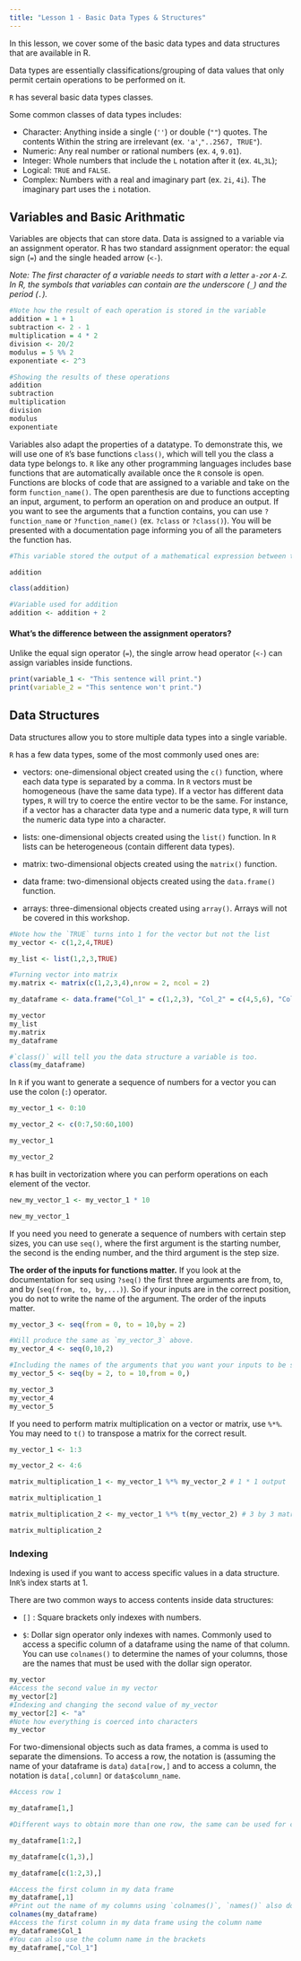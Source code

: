 ---
title: "Lesson 1 - Basic Data Types & Structures"
---
In this lesson, we cover some of the basic data types and data structures that are available in R.

Data types are essentially classifications/grouping of data values that only permit certain operations to be performed on it.

`R` has several basic data types classes.

Some common classes of data types includes:

- Character: Anything inside a single (`''`) or double (`""`) quotes. The contents Within the string are irrelevant (ex. `'a'`,`"..2567, TRUE"`).
- Numeric: Any real number or rational numbers (ex. `4`, `9.01`).
- Integer: Whole numbers that include the `L` notation after it (ex. `4L`,`3L`);
- Logical: `TRUE` and `FALSE`.
- Complex: Numbers with a real and imaginary part (ex. `2i`, `4i`). The imaginary part uses the `i` notation.

## Variables and Basic Arithmatic

Variables are objects that can store data. Data is assigned to a variable via an assignment operator. R has two standard assignment operator: the equal sign (`=`) and the single headed arrow (`<-`).

*Note: The first character of a variable needs to start with a letter `a-z`or `A-Z`. In R, the symbols that variables can contain are the underscore (`_`) and the period (`.`).*

```{r}
#Note how the result of each operation is stored in the variable
addition = 1 + 1
subtraction <- 2 - 1  
multiplication = 4 * 2
division <- 20/2
modulus = 5 %% 2
exponentiate <- 2^3

#Showing the results of these operations
addition
subtraction
multiplication
division
modulus
exponentiate 
```

Variables also adapt the properties of a datatype. To demonstrate this, we will use one of `R`'s base functions `class()`, which will tell you the class a data type belongs to. `R` like any other programming languages includes base functions that are automatically available once the `R` console is open. Functions are blocks of code that are assigned to a variable and take on the form `function_name()`. The open parenthesis are due to functions accepting an input, argument, to perform an operation on and produce an output. If you want to see the arguments that a function contains, you can use `?function_name` or `?function_name()` (ex. `?class` or `?class()`). You will be presented with a documentation page informing you of all the parameters the function has.

```{r}
#This variable stored the output of a mathematical expression between two numeric data types. 

addition

class(addition)

#Variable used for addition
addition <- addition + 2
```

#### What's the difference between the assignment operators?
Unlike the equal sign operator (`=`), the single arrow head operator (`<-`) can assign variables inside functions.

```{r}
print(variable_1 <- "This sentence will print.")
print(variable_2 = "This sentence won't print.")
```

## Data Structures

Data structures allow you to store multiple data types into a single variable. 

`R` has a few data types, some of the most commonly used ones are:

- vectors: one-dimensional object created using the `c()` function, where each data type is separated by a comma. In `R` vectors must be homogeneous (have the same data type). If a vector has different data types, `R` will try to coerce the entire vector to be the same. For instance, if a vector has a character data type and a numeric data type, `R` will turn the numeric data type into a character.

- lists: one-dimensional objects created using the `list()` function. In `R` lists can be heterogeneous (contain different data types).

- matrix: two-dimensional objects created using the `matrix()` function. 

- data frame: two-dimensional objects created using the `data.frame()` function.

- arrays: three-dimensional objects created using `array()`. Arrays will not be covered in this workshop.

```{r}
#Note how the `TRUE` turns into 1 for the vector but not the list
my_vector <- c(1,2,4,TRUE)

my_list <- list(1,2,3,TRUE)

#Turning vector into matrix
my.matrix <- matrix(c(1,2,3,4),nrow = 2, ncol = 2) 

my_dataframe <- data.frame("Col_1" = c(1,2,3), "Col_2" = c(4,5,6), "Col3" = c(7,8,9))

my_vector
my_list
my.matrix
my_dataframe

```


```{r}
#`class()` will tell you the data structure a variable is too.
class(my_dataframe)
```

In `R` if you want to generate a sequence of numbers for a vector you can use the colon (`:`) operator.

```{r}
my_vector_1 <- 0:10

my_vector_2 <- c(0:7,50:60,100)

my_vector_1

my_vector_2

```
`R` has built in vectorization where you can perform operations on each element of the vector.
```{r}
new_my_vector_1 <- my_vector_1 * 10

new_my_vector_1
```
If you need you need to generate a sequence of numbers with certain step sizes, you can use `seq()`, where the first argument is the starting number, the second is the ending number, and the third argument is the step size. 

**The order of the inputs for functions matter.** If you look at the documentation for seq using `?seq()` the first three arguments are from, to, and by (`seq(from, to, by,...)`). So if your inputs are in the correct position, you do not to write the name of the argument. The order of the inputs matter.

```{r}
my_vector_3 <- seq(from = 0, to = 10,by = 2)

#Will produce the same as `my_vector_3` above.
my_vector_4 <- seq(0,10,2)

#Including the names of the arguments that you want your inputs to be set equal to allows you to include your inputs in any order.
my_vector_5 <- seq(by = 2, to = 10,from = 0,)

my_vector_3
my_vector_4
my_vector_5

```

If you need to perform matrix multiplication on a vector or matrix, use `%*%`. You may need to `t()` to transpose a matrix for the correct result.

```{r}
my_vector_1 <- 1:3

my_vector_2 <- 4:6

matrix_multiplication_1 <- my_vector_1 %*% my_vector_2 # 1 * 1 output

matrix_multiplication_1

matrix_multiplication_2 <- my_vector_1 %*% t(my_vector_2) # 3 by 3 matrix

matrix_multiplication_2
```
### Indexing

Indexing is used if you want to access specific values in a data structure. In`R`'s index starts at 1. 

There are two common ways to access contents inside data structures:

- `[]` : Square brackets only indexes with numbers.

- `$`: Dollar sign operator only indexes with names. Commonly used to access a specific column of a dataframe using the name of that column. You can use `colnames()` to determine the names of your columns, those are the names that must be used with the dollar sign operator.

```{r}
my_vector
#Access the second value in my vector
my_vector[2]
#Indexing and changing the second value of my_vector
my_vector[2] <- "a"
#Note how everything is coerced into characters
my_vector

```

For two-dimensional objects such as data frames, a comma is used to separate the dimensions. To access a row, the notation is (assuming the name of your dataframe is `data`) `data[row,]` and to access a column, the notation is `data[,column]` or `data$column_name`.

```{r}
#Access row 1

my_dataframe[1,]

#Different ways to obtain more than one row, the same can be used for columns.

my_dataframe[1:2,]

my_dataframe[c(1,3),]

my_dataframe[c(1:2,3),]
```


```{r}
#Access the first column in my data frame
my_dataframe[,1]
#Print out the name of my columns using `colnames()`, `names()` also does the same thing but is often used for 1D data.
colnames(my_dataframe)
#Access the first column in my data frame using the column name
my_dataframe$Col_1
#You can also use the column name in the brackets
my_dataframe[,"Col_1"]
```





